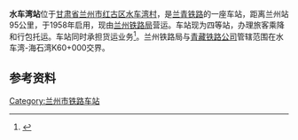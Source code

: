 {{Infobox China railway station 
|车站名称 = 水车湾站
|图片 = 
|图片介紹 = 
|车站名称拼音 = Shuichewan
|拼音码 = SCW
|电报码 = SWJ
|车站代码 = 43442
|车站地址 = [[甘肃省|甘肃省]][[兰州市|兰州市]][[红古区|红古区]][[水车湾村|水车湾村]]
|线路 = [[兰青铁路|兰青铁路]]
|车站等级 = [[四等站_(中铁)|四等站]]
}}
'''水车湾站'''位于[[甘肃省|甘肃省]][[兰州市|兰州市]][[红古区|红古区]][[水车湾村|水车湾村]]，是[[兰青铁路|兰青铁路]]的一座车站，距离兰州站95公里，于1958年启用，现由[[兰州铁路局|兰州铁路局]]营运。车站现为四等站，办理旅客乘降和行包托运。车站同时承担货运业务<ref>{{cite book|title=中国铁路站名词典|author=孙本祥|publisher=中国铁道出版社|date=2003年4月}}</ref>。兰州铁路局与[[青藏铁路公司|青藏铁路公司]]管辖范围在水车湾-海石湾K60+000交界。

== 参考资料 ==
{{reflist}}

{{兰青铁路}}

{{China-rail-stub}}
[[Category:兰州市铁路车站|Category:兰州市铁路车站]]